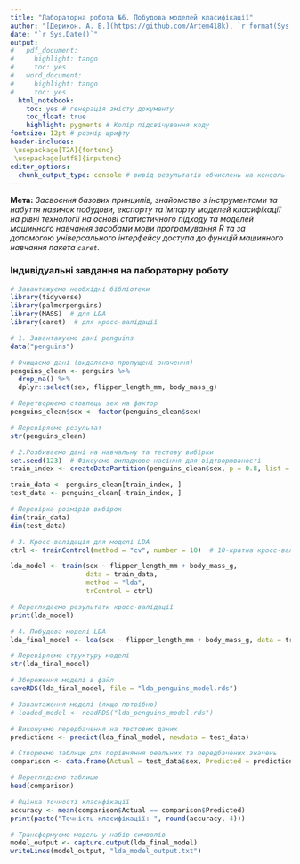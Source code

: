 ---
title: "Лабораторна робота №6. Побудова моделей класифікації"
author: "[Дерикон. А. В.](https://github.com/Artem418k), `r format(Sys.time(), '%Y')`"
date: "`r Sys.Date()`"
output:
#   pdf_document:
#     highlight: tango
#     toc: yes
#   word_document:
#     highlight: tango
#     toc: yes
  html_notebook:
    toc: yes # генерація змісту документу
    toc_float: true
    highlight: pygments # Колір підсвічування коду
fontsize: 12pt # розмір шрифту
header-includes:
 \usepackage[T2A]{fontenc}
 \usepackage[utf8]{inputenc}
editor_options: 
  chunk_output_type: console # вивід результатів обчислень на консоль
---

__Мета:__ _Засвоєння базових принципів, знайомство з інструментами та набуття навичок побудови, eкспорту та імпорту моделей класифікації на рівні технології на основі статистичного підходу та моделей машинного навчання засобами мови програмування R та за допомогою універсального інтерфейсу доступа до функцій машинного навчання пакета `caret`._ 

### Індивідуальні завдання на лабораторну роботу

```{r}
# Завантажуємо необхідні бібліотеки
library(tidyverse)
library(palmerpenguins)
library(MASS)  # для LDA
library(caret)  # для кросс-валідації

# 1. Завантажуємо дані penguins
data("penguins")

# Очищаємо дані (видаляємо пропущені значення)
penguins_clean <- penguins %>%
  drop_na() %>%
  dplyr::select(sex, flipper_length_mm, body_mass_g)

# Перетворюємо стовпець sex на фактор
penguins_clean$sex <- factor(penguins_clean$sex)

# Перевіряємо результат
str(penguins_clean)

# 2.Розбиваємо дані на навчальну та тестову вибірки
set.seed(123)  # Фіксуємо випадкове насіння для відтворюваності
train_index <- createDataPartition(penguins_clean$sex, p = 0.8, list = FALSE)

train_data <- penguins_clean[train_index, ]
test_data <- penguins_clean[-train_index, ]

# Перевірка розмірів вибірок
dim(train_data)
dim(test_data)

# 3. Кросс-валідація для моделі LDA
ctrl <- trainControl(method = "cv", number = 10)  # 10-кратна кросс-валідація

lda_model <- train(sex ~ flipper_length_mm + body_mass_g, 
                   data = train_data, 
                   method = "lda", 
                   trControl = ctrl)

# Переглядаємо результати кросс-валідації
print(lda_model)

# 4. Побудова моделі LDA
lda_final_model <- lda(sex ~ flipper_length_mm + body_mass_g, data = train_data)

# Перевіряємо структуру моделі
str(lda_final_model)

# Збереження моделі в файл
saveRDS(lda_final_model, file = "lda_penguins_model.rds")

# Завантаження моделі (якщо потрібно)
# loaded_model <- readRDS("lda_penguins_model.rds")

# Виконуємо передбачення на тестових даних
predictions <- predict(lda_final_model, newdata = test_data)

# Створюємо таблицю для порівняння реальних та передбачених значень
comparison <- data.frame(Actual = test_data$sex, Predicted = predictions$class)

# Переглядаємо таблицю
head(comparison)

# Оцінка точності класифікації
accuracy <- mean(comparison$Actual == comparison$Predicted)
print(paste("Точність класифікації: ", round(accuracy, 4)))

# Трансформуємо модель у набір символів
model_output <- capture.output(lda_final_model)
writeLines(model_output, "lda_model_output.txt")

```